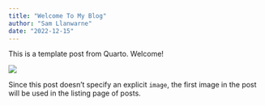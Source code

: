 ```yaml
---
title: "Welcome To My Blog"
author: "Sam Llanwarne"
date: "2022-12-15"
---
```


This is a template post from Quarto. Welcome!

![](thumbnail.jpg)

Since this post doesn't specify an explicit `image`, the first image in the post will be used in the listing page of posts.
